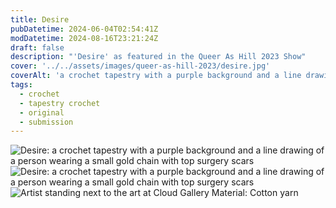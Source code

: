 ```yaml
---
title: Desire
pubDatetime: 2024-06-04T02:54:41Z
modDatetime: 2024-08-16T23:21:24Z
draft: false
description: "'Desire' as featured in the Queer As Hill 2023 Show"
cover: '../../assets/images/queer-as-hill-2023/desire.jpg'
coverAlt: 'a crochet tapestry with a purple background and a line drawing of a person wearing a small gold chain with top surgery scars'
tags:
  - crochet
  - tapestry crochet
  - original
  - submission
---
```



<Image
  inferSize
  class='inline-block max-w-lg'
  src={desire2}
  alt='Desire: a crochet tapestry with a purple background and a line drawing of a person wearing a small gold chain with top surgery scars'
/>
<Image
  inferSize
  class='inline-block max-w-lg'
  src={desire}
  alt='Desire: a crochet tapestry with a purple background and a line drawing of a person wearing a small gold chain with top surgery scars'
/>
<Image
  inferSize
  class='inline-block max-w-lg'
  src={artist}
  alt='Artist standing next to the art at Cloud Gallery'
/>
Material: Cotton yarn
